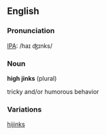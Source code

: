 ==English==
===Pronunciation===
[[IPA]]: /haɪ ʤɪnks/

===Noun===
'''high jinks''' (plural)

tricky and/or humorous behavior
===Variations===
[[hijinks]]